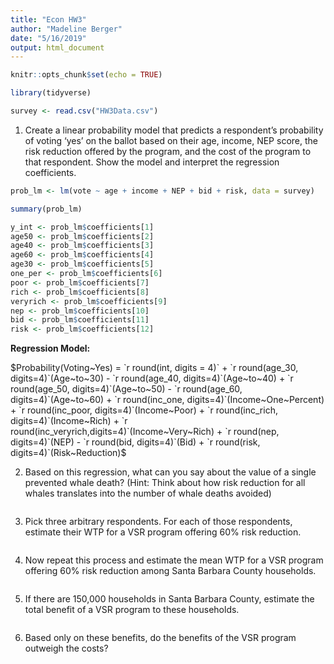 ```yaml
---
title: "Econ HW3"
author: "Madeline Berger"
date: "5/16/2019"
output: html_document
---
```


```r
knitr::opts_chunk$set(echo = TRUE)

library(tidyverse)

survey <- read.csv("HW3Data.csv")


```


1. Create a linear probability model that predicts a respondent’s probability of voting ‘yes’ on the ballot based on their age, income, NEP score, the risk reduction offered by the program, and the cost of the program to that respondent. Show the model and interpret the regression coefficients.
```r

prob_lm <- lm(vote ~ age + income + NEP + bid + risk, data = survey)

summary(prob_lm)

y_int <- prob_lm$coefficients[1]
age50 <- prob_lm$coefficients[2]
age40 <- prob_lm$coefficients[3]
age60 <- prob_lm$coefficients[4]
age30 <- prob_lm$coefficients[5]
one_per <- prob_lm$coefficients[6]
poor <- prob_lm$coefficients[7]
rich <- prob_lm$coefficients[8]
veryrich <- prob_lm$coefficients[9]
nep <- prob_lm$coefficients[10]
bid <- prob_lm$coefficients[11]
risk <- prob_lm$coefficients[12]


```

**Regression Model:**  
  
$Probability(Voting~Yes) = `r round(int, digits = 4)` + `r round(age_30, digits=4)`(Age~to~30) - `r round(age_40, digits=4)`(Age~to~40) + `r round(age_50, digits=4)`(Age~to~50) - `r round(age_60, digits=4)`(Age~to~60) + `r round(inc_one, digits=4)`(Income~One~Percent) + `r round(inc_poor, digits=4)`(Income~Poor) + `r round(inc_rich, digits=4)`(Income~Rich) + `r round(inc_veryrich,digits=4)`(Income~Very~Rich) + `r round(nep, digits=4)`(NEP) - `r round(bid, digits=4)`(Bid) + `r round(risk, digits=4)`(Risk~Reduction)$


2. Based on this regression, what can you say about the value of a single prevented whale death? (Hint: Think about how risk reduction for all whales translates into the number of whale deaths avoided)
```r


```


3. Pick three arbitrary respondents. For each of those respondents, estimate their WTP for a VSR program offering 60% risk reduction.
```r

```


4. Now repeat this process and estimate the mean WTP for a VSR program offering 60% risk reduction among Santa Barbara County households.
```r

```


5. If there are 150,000 households in Santa Barbara County, estimate the total benefit of a VSR program to these households.
```r

```


6. Based only on these benefits, do the benefits of the VSR program outweigh the costs?
```r

```

